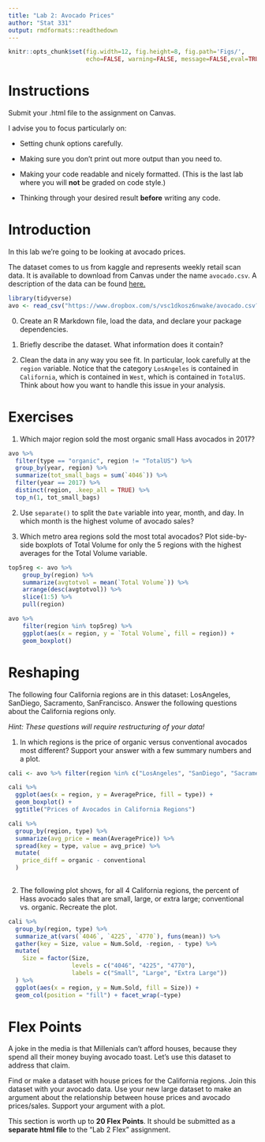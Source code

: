 ```yaml
---
title: "Lab 2: Avocado Prices"
author: "Stat 331"
output: rmdformats::readthedown
---
```


```r
knitr::opts_chunk$set(fig.width=12, fig.height=8, fig.path='Figs/',
                      echo=FALSE, warning=FALSE, message=FALSE,eval=TRUE, include = FALSE)
```


# Instructions

Submit your .html file to the assignment on Canvas.

I advise you to focus particularly on:

* Setting chunk options carefully.

* Making sure you don't print out more output than you need to.

* Making your code readable and nicely formatted.  (This is the last lab where you will **not** be graded on code style.)

* Thinking through your desired result **before** writing any code.

# Introduction

In this lab we're going to be looking at avocado prices. 

The dataset comes to us from kaggle and represents weekly retail scan data.  It is available to download from Canvas under the name `avocado.csv`.  A description of the data can be found [here.](https://www.kaggle.com/neuromusic/avocado-prices)

```r
library(tidyverse)
avo <- read_csv("https://www.dropbox.com/s/vsc1dkosz6nwake/avocado.csv?dl=1")
```

0) Create an R Markdown file, load the data, and declare your package dependencies. 

1) Briefly describe the dataset.  What information does it contain?

2) Clean the data in any way you see fit. In particular, look carefully at the `region` variable.  Notice that the category `LosAngeles` is contained in `California`, which is contained in `West`, which is contained in `TotalUS`.  Think about how you want to handle this issue in your analysis.



# Exercises


1) Which major region sold the most organic small Hass avocados in 2017? 

```r
avo %>% 
  filter(type == "organic", region != "TotalUS") %>%
  group_by(year, region) %>%
  summarize(tot_small_bags = sum(`4046`)) %>%
  filter(year == 2017) %>%
  distinct(region, .keep_all = TRUE) %>%
  top_n(1, tot_small_bags)
```

2) Use `separate()` to split the `Date` variable into year, month, and day.  In which month is the highest volume of avocado sales?

3) Which metro area regions sold the most total avocados?  Plot side-by-side boxplots of Total Volume for only the 5 regions with the highest averages for the Total Volume variable. 

```r
top5reg <- avo %>%
    group_by(region) %>%
    summarize(avgtotvol = mean(`Total Volume`)) %>%
    arrange(desc(avgtotvol)) %>%
    slice(1:5) %>%
    pull(region)

avo %>%
    filter(region %in% top5reg) %>%
    ggplot(aes(x = region, y = `Total Volume`, fill = region)) +
    geom_boxplot()

```

# Reshaping

The following four California regions are in this dataset:  LosAngeles, SanDiego, Sacramento, SanFrancisco.  Answer the following questions about the California regions only.  

*Hint: These questions will require restructuring of your data!*

1) In which regions is the price of organic versus conventional avocados most different?  Support your answer with a few summary numbers and a plot.  

```r
cali <- avo %>% filter(region %in% c("LosAngeles", "SanDiego", "Sacramento", "SanFrancisco"))

cali %>% 
  ggplot(aes(x = region, y = AveragePrice, fill = type)) + 
  geom_boxplot() +
  ggtitle("Prices of Avocados in California Regions")

cali %>% 
  group_by(region, type) %>%
  summarize(avg_price = mean(AveragePrice)) %>%
  spread(key = type, value = avg_price) %>%
  mutate(
    price_diff = organic - conventional
  )
  
```

2)  The following plot shows, for all 4 California regions, the percent of Hass avocado sales that are small, large, or extra large; conventional vs. organic.  Recreate the plot.


```r
cali %>% 
  group_by(region, type) %>%
  summarize_at(vars(`4046`, `4225`, `4770`), funs(mean)) %>%
  gather(key = Size, value = Num.Sold, -region, - type) %>%
  mutate(
    Size = factor(Size, 
                  levels = c("4046", "4225", "4770"),
                  labels = c("Small", "Large", "Extra Large"))
  ) %>%
  ggplot(aes(x = region, y = Num.Sold, fill = Size)) +
  geom_col(position = "fill") + facet_wrap(~type)


```



# Flex Points

A joke in the media is that Millenials can't afford houses, because they spend all their money buying avocado toast.  Let's use this dataset to address that claim.

Find or make a dataset with house prices for the California regions.  Join this dataset with your avocado data.  Use your new large dataset to make an argument about the relationship between house prices and avocado prices/sales.  Support your argument with a plot.

This section is worth up to **20 Flex Points**.  It should be submitted as a **separate html file** to the "Lab 2 Flex" assignment.
